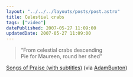 ```yaml
---
layout: "../../../layouts/posts/post.astro"
title: Celestial crabs
tags: ["video"]
datePublished: 2007-05-27 11:09:00
updatedDate: 2007-05-27 11:09:00
---
```



<YouTube id="https://www.youtube.com/watch?v=7-ZnPE3G_YY" />

> “From celestial crabs descending<br />
> Pie for Maureen, round her shed”

[Songs of Praise (with subtitles)](https://www.youtube.com/watch?v=7-ZnPE3G_YY) (via
[AdamBuxton](https://youtube.com/user/AdamBuxton))
